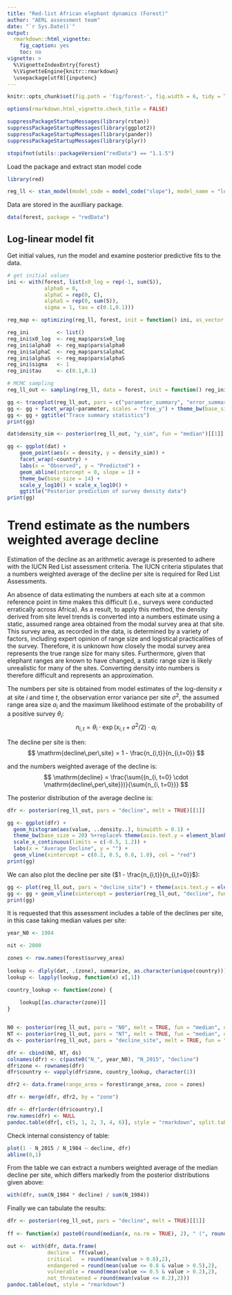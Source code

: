 ```yaml
---
title: "Red-list African elephant dynamics (Forest)"
author: "AERL assessment team"
date: "`r Sys.Date()`"
output:
  rmarkdown::html_vignette:
    fig_caption: yes
    toc: no
vignette: >
  %\VignetteIndexEntry{forest}
  %\VignetteEngine{knitr::rmarkdown}
  \usepackage[utf8]{inputenc}
---
```


```r
knitr::opts_chunk$set(fig.path = 'fig/forest-', fig.width = 6, tidy = TRUE, tidy.opts = list(blank = TRUE, width.cutoff = 95), message = FALSE, warning = FALSE, collapse = TRUE, comment = "#>")

options(rmarkdown.html_vignette.check_title = FALSE)

suppressPackageStartupMessages(library(rstan))
suppressPackageStartupMessages(library(ggplot2))
suppressPackageStartupMessages(library(pander))
suppressPackageStartupMessages(library(plyr))

stopifnot(utils::packageVersion("redData") == "1.1.5")
```

Load the package and extract stan model code
```r
library(red)

reg_ll <- stan_model(model_code = model_code("slope"), model_name = "log-linear")
```

Data are stored in the \code{redData} auxilliary package.

```r
data(forest, package = "redData")
```

## Log-linear model fit

Get initial values, run the model and examine posterior predictive fits to the data.
```r
# get initial values
ini <- with(forest, list(x0_log = rep(-1, sum(S)), 
            alpha0 = 0,
            alphaC = rep(0, C),
            alphaS = rep(0, sum(S)),
            sigma = 1, tau = c(0.1,0.1)))

reg_map <- optimizing(reg_ll, forest, init = function() ini, as_vector = FALSE)

reg_ini         <- list()
reg_ini$x0_log  <- reg_map$pars$x0_log
reg_ini$alpha0  <- reg_map$pars$alpha0
reg_ini$alphaC  <- reg_map$pars$alphaC
reg_ini$alphaS  <- reg_map$pars$alphaS
reg_ini$sigma   <- 1
reg_ini$tau     <- c(0.1,0.1)
```

```r
# MCMC sampling
reg_ll_out <- sampling(reg_ll, data = forest, init = function() reg_ini, chains = 2, cores = 2) 
```

```r
gg <- traceplot(reg_ll_out, pars = c("parameter_summary", "error_summary", "output_summary"))
gg <- gg + facet_wrap(~parameter, scales = "free_y") + theme_bw(base_size = 12) + guides(col = "none")
gg <- gg + ggtitle("Trace summary statistics")
print(gg)
```

```r
dat$density_sim <- posterior(reg_ll_out, "y_sim", fun = "median")[[1]]

gg <- ggplot(dat) + 
    geom_point(aes(x = density, y = density_sim)) + 
    facet_wrap(~country) +
    labs(x = "Observed", y = "Predicted") + 
    geom_abline(intercept = 0, slope = 1) +
    theme_bw(base_size = 14) +
    scale_y_log10() + scale_x_log10() +
    ggtitle("Posterior prediction of survey density data")
print(gg)
```

# Trend estimate as the numbers weighted average decline

Estimation of the decline as an arithmetic average is presented to adhere with the IUCN Red List assessment criteria. The IUCN criteria stipulates that a numbers weighted average of the decline per site is required for Red List Assessments.

An absence of data estimating the numbers at each site at a common reference point in time makes this difficult (i.e., surveys were conducted erratically across Africa). As a result, to apply this method, the density derived from site level trends is converted into a numbers estimate using a static, assumed range area obtained from the modal survey area at that site. This survey area, as recorded in the data, is determined by a variety of factors, including expert opinion of range size and logistical practicalities of the survey. Therefore, it is unknown how closely the modal survey area represents the true range size for many sites. Furthermore, given that elephant ranges are known to have changed, a static range size is likely unrealistic for many of the sites. Converting density into numbers is therefore difficult and represents an approximation.

The numbers per site is obtained from model estimates of the log-density $x$ at site $i$ and time $t$, the observation error variance per site $\sigma^2$, the assumed range area size $a_i$ and the maximum likelihood estimate of the probability of a positive survey $\theta_i$:
$$
n_{i,t} = \theta_i \cdot \exp{(x_{i,t} + \sigma^2 / 2)}\cdot a_i
$$

The decline per site is then:
$$
\mathrm{decline\,per\,site} = 1 - \frac{n_{i,t}}{n_{i,t=0}}
$$

and the numbers weighted average of the decline is:
$$
\mathrm{decline} = \frac{\sum{(n_{i, t=0} \cdot \mathrm{decline\,per\,site}})}{\sum{n_{i, t=0}}}
$$

The posterior distribution of the average decline is:
```r
dfr <- posterior(reg_ll_out, pars = "decline", melt = TRUE)[[1]]

gg <- ggplot(dfr) + 
  geom_histogram(aes(value, ..density..), binwidth = 0.1) +
  theme_bw(base_size = 20) %+replace% theme(axis.text.y = element_blank()) +
  scale_x_continuous(limits = c(-0.5, 1.2)) +
  labs(x = "Average Decline", y = "") +
  geom_vline(xintercept = c(0.2, 0.5, 0.8, 1.0), col = "red")
print(gg)
```

We can also plot the decline per site ($1 - \frac{n_{i,t}}{n_{i,t=0}}$):
```r
gg <- plot(reg_ll_out, pars = "decline_site") + theme(axis.text.y = element_blank()) + ggtitle("Numbers decline per site")
gg <- gg + geom_vline(xintercept = posterior(reg_ll_out, "decline", fun = "median")[[1]], col = "blue", size = 2, alpha = 0.6)
print(gg)
```

It is requested that this assessment includes a table of the declines per site, in this case taking median values per site:
```r
year_N0 <- 1984

nit <- 2000

zones <- row.names(forest$survey_area)
  
lookup <- dlply(dat, .(zone), summarize, as.character(unique(country)))
lookup <- lapply(lookup, function(x) x[,1])

country_lookup <- function(zone) {
    
    lookup[[as.character(zone)]]
}


N0 <- posterior(reg_ll_out, pars = "N0", melt = TRUE, fun = "median", dim.names = list(list(zone = zones)))[[1]]
NT <- posterior(reg_ll_out, pars = "NT", melt = TRUE, fun = "median", dim.names = list(list(zone = zones)))[[1]]
ds <- posterior(reg_ll_out, pars = "decline_site", melt = TRUE, fun = "median", dim.names = list(list(zone = zones)))[[1]]

dfr <- cbind(N0, NT, ds)
colnames(dfr) <- c(paste0("N_", year_N0), "N_2015", "decline")
dfr$zone <- rownames(dfr)
dfr$country <- vapply(dfr$zone, country_lookup, character(1))

dfr2 <- data.frame(range_area = forest$range_area, zone = zones)

dfr <- merge(dfr, dfr2, by = "zone")

dfr <- dfr[order(dfr$country),]
row.names(dfr) <- NULL
pandoc.table(dfr[, c(5, 1, 2, 3, 4, 6)], style = "rmarkdown", split.tables = Inf)
```

Check internal consistency of table:
```r
plot(1 - N_2015 / N_1984 ~ decline, dfr)
abline(0,1)
```

From the table we can extract a numbers weighted average of the median decline per site, which differs markedly from the posterior distributions given above:
```r
with(dfr, sum(N_1984 * decline) / sum(N_1984))
```

Finally we can tabulate the results:
```r
dfr <- posterior(reg_ll_out, pars = "decline", melt = TRUE)[[1]]
  
ff <- function(x) paste0(round(median(x, na.rm = TRUE), 2), " (", round(quantile(x, 0.025, na.rm = TRUE), 2), " - ", round(quantile(x, 0.975, na.rm = TRUE), 2), ")")

out <-  with(dfr, data.frame(
             decline = ff(value), 
             critical   = round(mean(value > 0.8),2), 
             endangered = round(mean(value <= 0.8 & value > 0.5),2), 
             vulnerable = round(mean(value <= 0.5 & value > 0.2),2), 
             not_threatened = round(mean(value <= 0.2),2)))
pandoc.table(out, style = "rmarkdown")
```

